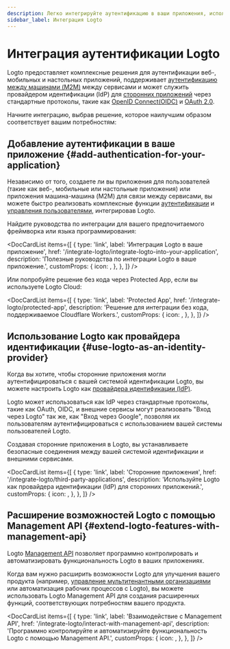 ```yaml
---
description: Легко интегрируйте аутентификацию в ваши приложения, используйте сервис как провайдера идентификации (IdP) для авторизации OAuth приложений и используйте API аутентификации, все это с федеративной идентификацией.
sidebar_label: Интеграция Logto
---
```



# Интеграция аутентификации Logto

Logto предоставляет комплексные решения для аутентификации веб-, мобильных и настольных приложений, поддерживает [аутентификацию между машинами (M2M)](/quick-starts/m2m) между сервисами и может служить провайдером идентификации (IdP) для [сторонних приложений](/integrate-logto/third-party-applications) через стандартные протоколы, такие как [OpenID Connect(OIDC)](https://auth.wiki/openid-connect) и [OAuth 2.0](https://auth.wiki/oauth-2.0).

Начните интеграцию, выбрав решение, которое наилучшим образом соответствует вашим потребностям:

## Добавление аутентификации в ваше приложение \{#add-authentication-for-your-application}

Независимо от того, создаете ли вы приложения для пользователей (такие как веб-, мобильные или настольные приложения) или приложения машина-машина (M2M) для связи между сервисами, вы можете быстро реализовать комплексные функции [аутентификации](/end-user-flows) и [управления пользователями](/user-management), интегрировав Logto.

Найдите руководства по интеграции для вашего предпочитаемого фреймворка или языка программирования:

<DocCardList
  items={[
    {
      type: 'link',
      label: 'Интеграция Logto в ваше приложение',
      href: '/integrate-logto/integrate-logto-into-your-application',
      description: 'Полезные руководства по интеграции Logto в ваше приложение.',
      customProps: {
        icon: <GuidesIcon />,
      },
    },
  ]}
/>

Или попробуйте решение без кода через Protected App, если вы используете Logto Cloud:

<DocCardList
  items={[
    {
      type: 'link',
      label: 'Protected App',
      href: '/integrate-logto/protected-app',
      description: 'Решение для интеграции без кода, поддерживаемое Cloudflare Workers.',
      customProps: {
        icon: <ProtectedAppIcon />,
      },
    },
  ]}
/>

## Использование Logto как провайдера идентификации \{#use-logto-as-an-identity-provider}

Когда вы хотите, чтобы сторонние приложения могли аутентифицироваться с вашей системой идентификации Logto, вы можете настроить Logto как [провайдера идентификации (IdP)](https://auth.wiki/identity-provider).

Logto может использоваться как IdP через стандартные протоколы, такие как OAuth, OIDC, и внешние сервисы могут реализовать "Вход через Logto" так же, как "Вход через Google", позволяя их пользователям аутентифицироваться с использованием вашей системы пользователей Logto.

Создавая сторонние приложения в Logto, вы устанавливаете безопасные соединения между вашей системой идентификации и внешними сервисами.

<DocCardList
  items={[
    {
      type: 'link',
      label: 'Сторонние приложения',
      href: '/integrate-logto/third-party-applications',
      description: 'Используйте Logto как провайдера идентификации (IdP) для сторонних приложений.',
      customProps: {
        icon: <IntegrateIcon width={20} height={20} />,
      },
    },
  ]}
/>

## Расширение возможностей Logto с помощью Management API \{#extend-logto-features-with-management-api}

Logto [Management API](https://openapi.logto.io/) позволяет программно контролировать и автоматизировать функциональность Logto в ваших приложениях.

Когда вам нужно расширить возможности Logto для улучшения вашего продукта (например, [управление мультитенантными организациями](/organizations) или автоматизация рабочих процессов с Logto), вы можете использовать Logto Management API для создания расширенных функций, соответствующих потребностям вашего продукта.

<DocCardList
  items={[
    {
      type: 'link',
      label: 'Взаимодействие с Management API',
      href: '/integrate-logto/interact-with-management-api',
      description:
        'Программно контролируйте и автоматизируйте функциональность Logto с помощью Management API.',
      customProps: {
        icon: <CloudConnectionIcon />,
      },
    },
  ]}
/>
